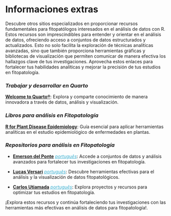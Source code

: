 # **Informaciones extras**

Descubre otros sitios especializados en proporcionar recursos fundamentales para fitopatólogos interesados en el análisis de datos con R. Estos recursos son imprescindibles para entender y orientar en el análisis de datos, ofreciendo acceso a conjuntos de datos estructurados y actualizados. Esto no solo facilita la exploración de técnicas analíticas avanzadas, sino que también proporciona herramientas gráficas y bibliotecas de visualización que permiten comunicar de manera efectiva los hallazgos clave de tus investigaciones. Aprovecha estos enlaces para fortalecer tus habilidades analíticas y mejorar la precisión de tus estudios en fitopatología.



### *Trabajar y desarrollar en Quarto*
[**Welcome to Quarto®**](https://quarto.org/): Explora y comparte conocimiento de manera innovadora a través de datos, análisis y visualización.

### *Libros para análisis en Fitopatología*
[**R for Plant Disease Epidemiology**](https://r4pde.net/): Guía esencial para aplicar herramientas analíticas en el estudio epidemiológico de enfermedades en plantas.

### *Repositorios para análisis en Fitopatología*

- [**Emerson del Ponte**](https://github.com/emdelponte?tab=repositories) [_português_](https://github.com/emdelponte?tab=repositories){style="color:#3aafd0;"}: Accede a conjuntos de datos y análisis avanzados para fortalecer tus investigaciones en fitopatología.
  
- [**Lucas Versari**](https://github.com/LVersari) [_português_](https://github.com/LVersari){style="color:#3aafd0;"}: Descubre herramientas efectivas para el análisis y la visualización de datos fitopatológicos.
  
- [**Carlos Utiamada**](https://carlosutiamada.github.io/Projeto-Final/) [_português_](https://carlosutiamada.github.io/Projeto-Final/){style="color:#3aafd0;"}: Explora proyectos y recursos para optimizar tus estudios en fitopatología.



¡Explora estos recursos y continúa fortaleciendo tus investigaciones con las herramientas más efectivas en análisis de datos para fitopatología!.